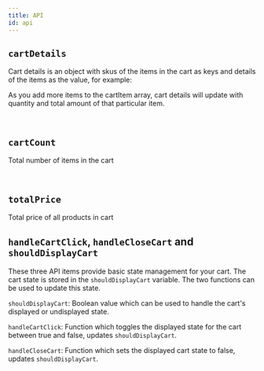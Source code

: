 ```yaml
---
title: API
id: api
---
```


## `cartDetails`

Cart details is an object with skus of the items in the cart as keys and details of the items as the value, for example:


<CartDisplayWrapper />

As you add more items to the cartItem array, cart details will update with quantity and total amount of
that particular item.

<br />

## `cartCount`

Total number of items in the cart

<br />

## `totalPrice`

Total price of all products in cart

<API />

## `handleCartClick`, `handleCloseCart` and `shouldDisplayCart`

These three API items provide basic state management for your cart. The cart state is stored in the `shouldDisplayCart` variable. The two functions can be used to update this state.

`shouldDisplayCart`: Boolean value which can be used to handle the cart's displayed or undisplayed state.

`handleCartClick`: Function which toggles the displayed state for the cart between true and false, updates `shouldDisplayCart`.

`handleCloseCart`: Function which sets the displayed cart state to false, updates `shouldDisplayCart`.
